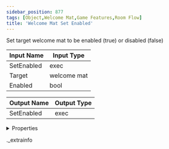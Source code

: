 ```yaml
---
sidebar_position: 877
tags: [Object,Welcome Mat,Game Features,Room Flow]
title: 'Welcome Mat Set Enabled'
---
```


Set target welcome mat to be enabled (true) or disabled (false)



<IChip uuid="d503f1b3-7c5e-4eba-85ac-b89be2d2360f" />

| Input Name | Input Type |
|-----------|-----------|
| SetEnabled | exec |
| Target | welcome mat |
| Enabled | bool |

| Output Name | Output Type |
|-----------|-----------|
| SetEnabled | exec |


<details>
  <summary>Properties</summary>
  <div>
    <div>
    <table>
      <thead>
        <tr>
          <th>Room availability:</th>
          <th>Available everywhere</th>
        </tr>
        <tr>
          <th>Is beta required?</th>
          <th>No</th>
        </tr>
        <tr>
          <th>Is this chip a trolling risk?</th>
          <th>No</th>
        </tr>
        <tr>
          <th>Is this chip a role assignment risk?</th>
          <th>No</th>
        </tr>
        <tr>
          <th>Chip UUID</th>
          <th>d503f1b3-7c5e-4eba-85ac-b89be2d2360f</th>
        </tr>
      </thead>
    </table>
    </div>
  </div>
</details>

._extrainfo